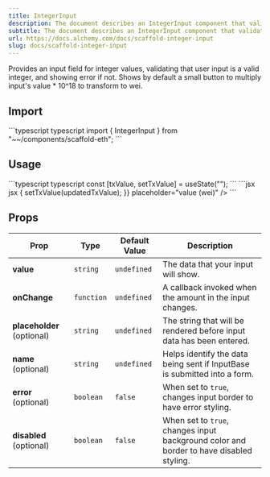 ```yaml
---
title: IntegerInput
description: The document describes an IntegerInput component that validates integer inputs, displays an error for invalid entries, and includes a button to convert the input value to wei by multiplying it by (10^{18}). It also outlines the component's import, usage, and available props.
subtitle: The document describes an IntegerInput component that validates integer inputs, displays an error for invalid entries, and includes a button to convert the input value to wei by multiplying it by (10^{18}). It also outlines the component's import, usage, and available props.
url: https://docs.alchemy.com/docs/scaffold-integer-input
slug: docs/scaffold-integer-input
---
```


Provides an input field for integer values, validating that user input is a valid integer, and showing error if not. Shows by default a small button to multiply input's value \* 10^18 to transform to wei.

## Import

<CodeGroup>
  ```typescript typescript
  import { IntegerInput } from "~~/components/scaffold-eth";
  ```
</CodeGroup>

## Usage

<CodeGroup>
  ```typescript typescript
  const [txValue, setTxValue] = useState<string | bigint>("");
  ```
</CodeGroup>

<CodeGroup>
  ```jsx jsx
  <IntegerInput
    value={txValue}
    onChange={updatedTxValue => {
      setTxValue(updatedTxValue);
    }}
    placeholder="value (wei)"
  />
  ```
</CodeGroup>

## Props

| Prop                       | Type       | Default Value | Description                                                                             |
| -------------------------- | ---------- | ------------- | --------------------------------------------------------------------------------------- |
| **value**                  | `string`   | `undefined`   | The data that your input will show.                                                     |
| **onChange**               | `function` | `undefined`   | A callback invoked when the amount in the input changes.                                |
| **placeholder** (optional) | `string`   | `undefined`   | The string that will be rendered before input data has been entered.                    |
| **name** (optional)        | `string`   | `undefined`   | Helps identify the data being sent if InputBase is submitted into a form.               |
| **error** (optional)       | `boolean`  | `false`       | When set to `true`, changes input border to have error styling.                         |
| **disabled** (optional)    | `boolean`  | `false`       | When set to `true`, changes input background color and border to have disabled styling. |
